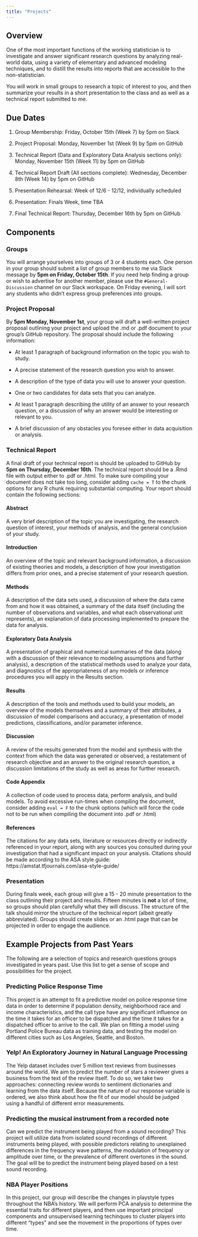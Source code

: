 ```yaml
---
title: "Projects"
---
```


## Overview
One of the most important functions of the working statistician is to investigate and answer significant research questions by analyzing real-world data, using a variety of elementary and advanced modeling techniques, and to distill the results into reports that are accessible to the non-statistician. 

You will work in small groups to research a topic of interest to you, and then summarize your results in a short presentation to the class and as well as a technical report submitted to me.

## Due Dates

1. Group Membership: Friday, October 15th (Week 7) by 5pm on Slack

2. Project Proposal: Monday, November 1st (Week 9) by 5pm on GitHub

3. Technical Report (Data and Exploratory Data Analysis sections only): Monday, November 15th (Week 11) by 5pm on GitHub

4. Technical Report Draft (All sections complete): Wednesday, December 8th (Week 14) by 5pm on GitHub

5. Presentation Rehearsal: Week of 12/6 - 12/12, individually scheduled

6. Presentation: Finals Week, time TBA

7. Final Technical Report: Thursday, December 16th by 5pm on GitHub



## Components

### Groups

You will arrange yourselves into groups of 3 or 4 students each. One person in your group should submit a list of group members to me via Slack message by **5pm on Friday, October 15th**. If you need help finding a group or wish to advertise for another member, please use the `#General-Discussion` channel on our Slack workspace. On Friday evening, I will sort any students who didn't express group preferences into groups.

### Project Proposal

By **5pm Monday, November 1st**, your group will draft a well-written project proposal outlining your project and upload the .md or .pdf document to your group's GitHub repository. The proposal should include the following information:

- At least 1 paragraph of background information on the topic you wish to study.

- A precise statement of the research question you wish to answer.

- A description of the type of data you will use to answer your question.

- One or two candidates for data sets that you can analyze.

- At least 1 paragraph describing the utility of an answer to your research question, or a discussion of why an answer would be interesting or relevant to you.

- A brief discussion of any obstacles you foresee either in data acquisition or analysis.

### Technical Report

A final draft of your technical report is should be uploaded to GitHub by **5pm on Thursday, December 16th**. The  technical report should be a .Rmd file with output either to .pdf or .html. To make sure compiling your document does not take too long, consider adding `cache = T` to the chunk options for any R chunk requiring substantial computing. Your report should contain the following sections:

#### Abstract

A very brief description of the topic you are investigating, the research question of interest, your methods of analysis, and the general conclusion of your study.

#### Introduction

An overview of the topic and relevant background information, a discussion of existing theories and models, a description of how your investigation differs from prior ones, and a precise statement of your research question.

#### Methods

A description of the data sets used, a discussion of where the data came from and how it was obtained, a summary of the data itself (including the number of observations and variables, and what each observational unit represents), an explanation of data processing implemented to prepare the data for analysis.

#### Exploratory Data Analysis

A presentation of graphical and numerical summaries of the data (along with a discussion of their relevance to modeling assumptions and further analysis), a description of the statistical methods used to analyze your data, and diagnostics of the appropriateness of any models or inference procedures you will apply in the Results section.

#### Results

A description of the tools and methods used to build your models, an overview of the models themselves and a summary of their attributes, a discussion of model comparisons and accuracy, a presentation of model predictions, classifications, and/or parameter inference.

#### Discussion

A review of the results generated from the model and synthesis with the context from which the data was generated or observed, a restatement of research objective and an answer to the original research question, a discussion limitations of the study as well as areas for further research.

#### Code Appendix 

A collection of code used to process data, perform analysis, and build models. To avoid excessive run-times when compiling the document, consider adding `eval = F` to the chunk options (which will force the code not to be run when compiling the document into .pdf or .html)

#### References

The citations for any data sets, literature or resources directly or indirectly referenced in your report, along with any sources you consulted during your investigation that had a significant impact on your analysis. Citations should be made according to the ASA style guide: https://amstat.tfjournals.com/asa-style-guide/

### Presentation

During finals week, each group will give a 15 - 20 minute presentation to the class outlining their project and results. Fifteen minutes is **not** a lot of time, so groups should plan carefully what they will discuss. The structure of the talk should mirror the structure of the technical report (albeit greatly abbreviated). Groups should create slides or an .html page that can be projected in order to engage the audience.

## Example Projects from Past Years

The following are a selection of topics and research questions groups investigated in years past. Use this list to get a sense of scope and possibilities for the project.

### Predicting Police Response Time


This project is an attempt to fit a predictive model on police response time data in order to determine if population density, neighborhood race and income characteristics, and the call type have any significant influence on the time it takes for an officer to be dispatched and the time it takes for a dispatched officer to arrive to the call. We plan on fitting a model using Portland Police Bureau data as training data, and testing the model on different cities such as Los Angeles, Seattle, and Boston.



### Yelp! An Exploratory Journey in Natural Language Processing


The Yelp dataset includes over 5 million text reviews from businesses around the world. We aim to predict the number of stars a reviewer gives a business from the text of the review itself. To do so, we take two approaches: connecting review words to sentiment dictionaries and learning from the data itself. Because the nature of our response variable is ordered, we also think about how the fit of our model should be judged using a handful of different error measurements.

### Predicting the musical instrument from a recorded note

Can we predict the instrument being played from a sound recording? This project will utilize data from isolated sound recordings of different instruments being played, with possible predictors relating to unexplained differences in the frequency wave patterns, the modulation of frequency or amplitude over time, or the prevalence of different overtones in the sound. The goal will be to predict the instrument being played based on a test sound recording.

### NBA Player Positions

In this project, our group will describe the changes in playstyle types throughout the NBA's history. We will perform PCA analysis to determine the essential traits for different players, and then use important principal components and unsupervised learning techinques to cluster players into different "types" and see the movement in the proportions of types over time.

